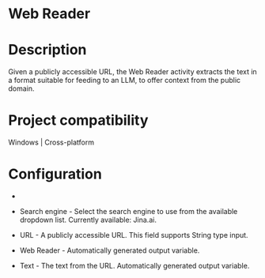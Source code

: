 ﻿# Web Reader

# Description

Given a publicly accessible URL, the Web Reader activity extracts the text in a
                format suitable for feeding to an LLM, to offer context from the public domain.

# Project compatibility

Windows | Cross-platform

# Configuration

* 
* Search engine - Select the search engine to use from the available dropdown list. Currently available: Jina.ai.
* URL - A publicly accessible URL. This field supports String type input.





* Web Reader - Automatically generated output variable.
* Text - The text from the URL. Automatically generated output variable.
